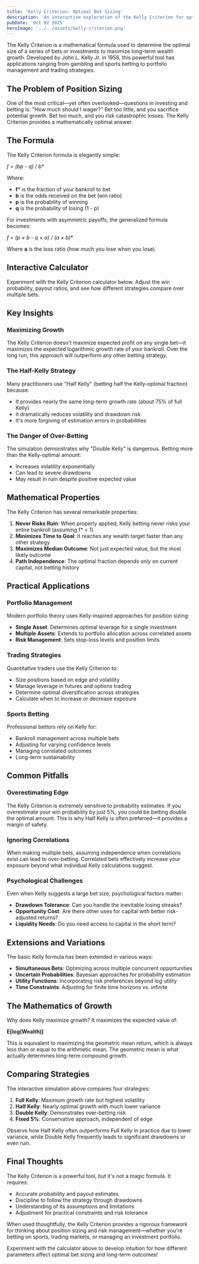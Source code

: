 ```yaml
---
title: 'Kelly Criterion: Optimal Bet Sizing'
description: 'An interactive exploration of the Kelly Criterion for optimal position sizing and bankroll management'
pubDate: 'Oct 02 2025'
heroImage: '../../assets/kelly-criterion.png'
---
```



The Kelly Criterion is a mathematical formula used to determine the optimal size of a series of bets or investments to maximize long-term wealth growth. Developed by John L. Kelly Jr. in 1956, this powerful tool has applications ranging from gambling and sports betting to portfolio management and trading strategies.

## The Problem of Position Sizing

One of the most critical—yet often overlooked—questions in investing and betting is: "How much should I wager?" Bet too little, and you sacrifice potential growth. Bet too much, and you risk catastrophic losses. The Kelly Criterion provides a mathematically optimal answer.

## The Formula

The Kelly Criterion formula is elegantly simple:

**f* = (bp - q) / b**

Where:
- **f*** is the fraction of your bankroll to bet
- **b** is the odds received on the bet (win ratio)
- **p** is the probability of winning
- **q** is the probability of losing (1 - p)

For investments with asymmetric payoffs, the generalized formula becomes:

**f* = (p × b - q × a) / (a × b)**

Where **a** is the loss ratio (how much you lose when you lose).

## Interactive Calculator

Experiment with the Kelly Criterion calculator below. Adjust the win probability, payout ratios, and see how different strategies compare over multiple bets.

<KellyCriterion client:load />

## Key Insights

### Maximizing Growth

The Kelly Criterion doesn't maximize expected profit on any single bet—it maximizes the expected logarithmic growth rate of your bankroll. Over the long run, this approach will outperform any other betting strategy.

### The Half-Kelly Strategy

Many practitioners use "Half Kelly" (betting half the Kelly-optimal fraction) because:

- It provides nearly the same long-term growth rate (about 75% of full Kelly)
- It dramatically reduces volatility and drawdown risk
- It's more forgiving of estimation errors in probabilities

### The Danger of Over-Betting

The simulation demonstrates why "Double Kelly" is dangerous. Betting more than the Kelly-optimal amount:

- Increases volatility exponentially
- Can lead to severe drawdowns
- May result in ruin despite positive expected value

## Mathematical Properties

The Kelly Criterion has several remarkable properties:

1. **Never Risks Ruin**: When properly applied, Kelly betting never risks your entire bankroll (assuming f* < 1)
2. **Minimizes Time to Goal**: It reaches any wealth target faster than any other strategy
3. **Maximizes Median Outcome**: Not just expected value, but the most likely outcome
4. **Path Independence**: The optimal fraction depends only on current capital, not betting history

## Practical Applications

### Portfolio Management

Modern portfolio theory uses Kelly-inspired approaches for position sizing:

- **Single Asset**: Determines optimal leverage for a single investment
- **Multiple Assets**: Extends to portfolio allocation across correlated assets
- **Risk Management**: Sets stop-loss levels and position limits

### Trading Strategies

Quantitative traders use the Kelly Criterion to:

- Size positions based on edge and volatility
- Manage leverage in futures and options trading
- Determine optimal diversification across strategies
- Calculate when to increase or decrease exposure

### Sports Betting

Professional bettors rely on Kelly for:

- Bankroll management across multiple bets
- Adjusting for varying confidence levels
- Managing correlated outcomes
- Long-term sustainability

## Common Pitfalls

### Overestimating Edge

The Kelly Criterion is extremely sensitive to probability estimates. If you overestimate your win probability by just 5%, you could be betting double the optimal amount. This is why Half Kelly is often preferred—it provides a margin of safety.

### Ignoring Correlations

When making multiple bets, assuming independence when correlations exist can lead to over-betting. Correlated bets effectively increase your exposure beyond what individual Kelly calculations suggest.

### Psychological Challenges

Even when Kelly suggests a large bet size, psychological factors matter:

- **Drawdown Tolerance**: Can you handle the inevitable losing streaks?
- **Opportunity Cost**: Are there other uses for capital with better risk-adjusted returns?
- **Liquidity Needs**: Do you need access to capital in the short term?

## Extensions and Variations

The basic Kelly formula has been extended in various ways:

- **Simultaneous Bets**: Optimizing across multiple concurrent opportunities
- **Uncertain Probabilities**: Bayesian approaches for probability estimation
- **Utility Functions**: Incorporating risk preferences beyond log utility
- **Time Constraints**: Adjusting for finite time horizons vs. infinite

## The Mathematics of Growth

Why does Kelly maximize growth? It maximizes the expected value of:

**E[log(Wealth)]**

This is equivalent to maximizing the geometric mean return, which is always less than or equal to the arithmetic mean. The geometric mean is what actually determines long-term compound growth.

## Comparing Strategies

The interactive simulation above compares four strategies:

1. **Full Kelly**: Maximum growth rate but highest volatility
2. **Half Kelly**: Nearly optimal growth with much lower variance
3. **Double Kelly**: Demonstrates over-betting risk
4. **Fixed 5%**: Conservative approach, independent of edge

Observe how Half Kelly often outperforms Full Kelly in practice due to lower variance, while Double Kelly frequently leads to significant drawdowns or even ruin.

## Final Thoughts

The Kelly Criterion is a powerful tool, but it's not a magic formula. It requires:

- Accurate probability and payout estimates
- Discipline to follow the strategy through drawdowns
- Understanding of its assumptions and limitations
- Adjustment for practical constraints and risk tolerance

When used thoughtfully, the Kelly Criterion provides a rigorous framework for thinking about position sizing and risk management—whether you're betting on sports, trading markets, or managing an investment portfolio.

Experiment with the calculator above to develop intuition for how different parameters affect optimal bet sizing and long-term outcomes!
